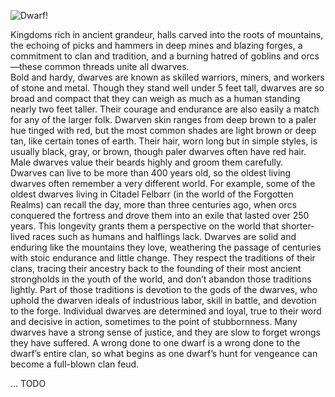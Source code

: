 
![Dwarf!](https://www.dndbeyond.com/avatars/thumbnails/6/254/420/618/636271781394265550.png "Dwarf")

<Paragraph className="mt-4">
	Kingdoms rich in ancient grandeur, halls carved into the roots of mountains, the echoing of picks and hammers in deep mines and blazing forges, a commitment to clan and tradition, and a burning hatred of goblins and orcs—these common threads unite all dwarves.
</Paragraph>

<Section title="Short and Stout">
<Paragraph>
Bold and hardy, dwarves are known as skilled warriors, miners, and workers of stone and metal. Though they stand well under 5 feet tall, dwarves are so broad and compact that they can weigh as much as a human standing nearly two feet taller. Their courage and endurance are also easily a match for any of the larger folk.
</Paragraph>
<Paragraph>
Dwarven skin ranges from deep brown to a paler hue tinged with red, but the most common shades are light brown or deep tan, like certain tones of earth. Their hair, worn long but in simple styles, is usually black, gray, or brown, though paler dwarves often have red hair. Male dwarves value their beards highly and groom them carefully.
</Paragraph>
</Section>

<Section title="Long Memory, Long Grudges">
<Paragraph>
Dwarves can live to be more than 400 years old, so the oldest living dwarves often remember a very different world. For example, some of the oldest dwarves living in Citadel Felbarr (in the world of the Forgotten Realms) can recall the day, more than three centuries ago, when orcs conquered the fortress and drove them into an exile that lasted over 250 years. This longevity grants them a perspective on the world that shorter-lived races such as humans and halflings lack.
</Paragraph>
<Paragraph>
Dwarves are solid and enduring like the mountains they love, weathering the passage of centuries with stoic endurance and little change. They respect the traditions of their clans, tracing their ancestry back to the founding of their most ancient strongholds in the youth of the world, and don’t abandon those traditions lightly. Part of those traditions is devotion to the gods of the dwarves, who uphold the dwarven ideals of industrious labor, skill in battle, and devotion to the forge.
</Paragraph>
<Paragraph>
Individual dwarves are determined and loyal, true to their word and decisive in action, sometimes to the point of stubbornness. Many dwarves have a strong sense of justice, and they are slow to forget wrongs they have suffered. A wrong done to one dwarf is a wrong done to the dwarf’s entire clan, so what begins as one dwarf’s hunt for vengeance can become a full-blown clan feud.
</Paragraph>
</Section>


... TODO 